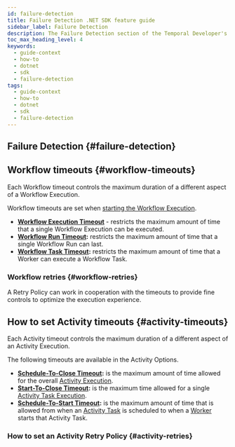 ```yaml
---
id: failure-detection
title: Failure Detection .NET SDK feature guide
sidebar_label: Failure Detection
description: The Failure Detection section of the Temporal Developer's guide covers the many ways to detect failure with your Temporal application.
toc_max_heading_level: 4
keywords:
  - guide-context
  - how-to
  - dotnet
  - sdk
  - failure-detection
tags:
  - guide-context
  - how-to
  - dotnet
  - sdk
  - failure-detection
---
```


## Failure Detection {#failure-detection}

## Workflow timeouts {#workflow-timeouts}

Each Workflow timeout controls the maximum duration of a different aspect of a Workflow Execution.

Workflow timeouts are set when [starting the Workflow Execution](#workflow-timeouts).

- **[Workflow Execution Timeout](/workflows#workflow-execution-timeout)** - restricts the maximum amount of time that a single Workflow Execution can be executed.
- **[Workflow Run Timeout](/workflows#workflow-run-timeout):** restricts the maximum amount of time that a single Workflow Run can last.
- **[Workflow Task Timeout](/workflows#workflow-task-timeout):** restricts the maximum amount of time that a Worker can execute a Workflow Task.

<!-- CONTENT-->

### Workflow retries {#workflow-retries}

A Retry Policy can work in cooperation with the timeouts to provide fine controls to optimize the execution experience.

<!-- CONTENT-->

## How to set Activity timeouts {#activity-timeouts}

Each Activity timeout controls the maximum duration of a different aspect of an Activity Execution.

The following timeouts are available in the Activity Options.

- **[Schedule-To-Close Timeout](/activities#schedule-to-close-timeout):** is the maximum amount of time allowed for the overall [Activity Execution](/activities#activity-execution).
- **[Start-To-Close Timeout](/activities#start-to-close-timeout):** is the maximum time allowed for a single [Activity Task Execution](/workers#activity-task-execution).
- **[Schedule-To-Start Timeout](/activities#schedule-to-start-timeout):** is the maximum amount of time that is allowed from when an [Activity Task](/workers#activity-task) is scheduled to when a [Worker](/workers#worker) starts that Activity Task.

<!-- CONTENT-->

### How to set an Activity Retry Policy {#activity-retries}

<!-- CONTENT-->
